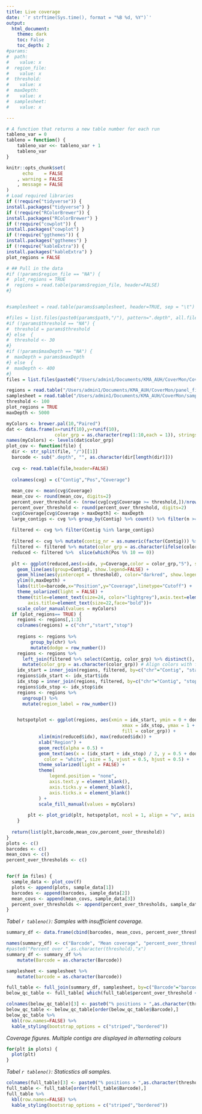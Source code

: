 ```yaml
---
title: Live coverage
date: '`r strftime(Sys.time(), format = "%B %d, %Y")`'
output:
  html_document:
    theme: dark
    toc: False
    toc_depth: 2
#params:
#  path:
#    value: x
#  region_file:
#    value: x
#  threshold:
#    value: x
#  maxDepth:
#    value: x
#  samplesheet:
#    value: x

---
```


<style type="text/css">
.main-container {
  max-width: 100% !important;
  margin: auto;
}
</style>

```r
# A function that returns a new table number for each run
tableno_var = 0
tableno = function() {
    tableno_var <<- tableno_var + 1
    tableno_var
}
```
```r
knitr::opts_chunk$set(
      echo    = FALSE
    , warning = FALSE
    , message = FALSE
)
# Load required libraries
if (!require("tidyverse")) {
install.packages("tidyverse") }
if (!require("RColorBrewer")) {
install.packages("RColorBrewer") }
if (!require("cowplot")) {
install.packages("cowplot") }
if (!require("ggthemes")) {
install.packages("ggthemes") }
if (!require("kableExtra")) {
install.packages("kableExtra") }
plot_regions = FALSE

# ## Pull in the data
#if (!params$region_file == "NA") {
#  plot_regions = TRUE
#  regions = read.table(params$region_file, header=FALSE)
#}


#samplesheet = read.table(params$samplesheet, header=TRUE, sep = "\t")

#files = list.files(paste0(params$path,"/"), pattern=".depth", all.files=FALSE, full.names=TRUE)
#if (!params$threshold == "NA") {
#  threshold = params$threshold
#} else  {
#  threshold <- 30
#}
#if (!params$maxDepth == "NA") {
#  maxDepth = params$maxDepth
#} else  {
#  maxDepth <- 400
#}
files = list.files(paste0("/Users/admin1/Documents/KMA_AUH/CoverMon/CoverMon_CMV_CoverMon_reference/"), pattern=".depth", all.files=FALSE, full.names=TRUE)

regions = read.table("/Users/admin1/Documents/KMA_AUH/CoverMon/panel_files/CMV_CoverMon_reference_amplicons.bed", header=FALSE)
samplesheet = read.table("/Users/admin1/Documents/KMA_AUH/CoverMon/sample_sheet_given.tsv", header=TRUE, sep = "\t")
threshold <- 100
plot_regions = TRUE
maxDepth <- 5000

```


```r
myColors <- brewer.pal(10,"Paired")
dat <- data.frame(x=runif(10),y=runif(10),
                  color_grp = as.character(rep(1:10,each = 1)), stringsAsFactors=T)
names(myColors) <- levels(dat$color_grp)
plot_cov <- function(file) { 
  dir <- str_split(file, "/")[[1]]
  barcode <- sub(".depth", "", as.character(dir[length(dir)]))
  
  cvg <- read.table(file,header=FALSE)
  
  colnames(cvg) = c("Contig","Pos","Coverage")
  
  mean_cov <- mean(cvg$Coverage)
  mean_cov <- round(mean_cov, digits=2)
  percent_over_threshold <- (nrow(cvg[cvg$Coverage >= threshold,])/nrow(cvg))*100
  percent_over_threshold <- round(percent_over_threshold, digits=2)
  cvg$Coverage[cvg$Coverage > maxDepth] <- maxDepth 
  large_contigs <- cvg %>% group_by(Contig) %>% count() %>% filter(n >= 1000) %>%   pull(Contig)
  
  filtered <- cvg %>% filter(Contig %in% large_contigs)
  
  filtered <- cvg %>% mutate(contig_nr = as.numeric(factor(Contig))) %>% mutate(idx = row_number(), color_grp = contig_nr %% 9)
  filtered <- filtered %>% mutate(color_grp = as.character(ifelse(color_grp==5,10, color_grp)))
  reduced <- filtered %>%  slice(which(Pos %% 10 == 0))
 
  plt <- ggplot(reduced,aes(x=idx, y=Coverage,color = color_grp,"5"), show.legend=FALSE)+
    geom_line(aes(group=Contig), show.legend=FALSE) + 
    geom_hline(aes(yintercept = threshold), color="darkred", show.legend=FALSE) +
    ylim(0,maxDepth) + 
    labs(title=barcode,x="Position",y="Coverage",linetype="Cutoff") +
    theme_solarized(light = FALSE) + 
    theme(title=element_text(size=24, color="lightgrey"),axis.text=element_text(size=20, color="lightgrey"),
        axis.title=element_text(size=22,face="bold"))+
    scale_color_manual(values = myColors)
  if (plot_regions== TRUE) { 
    regions <- regions[,1:3]
    colnames(regions) = c("chr","start","stop")
    
    regions <- regions %>%
         group_by(chr) %>%
         mutate(dodge = row_number()) 
    regions <- regions %>%
      left_join(filtered %>% select(Contig, color_grp) %>% distinct(), by = c("chr" = "Contig")) %>%
      mutate(color_grp = as.character(color_grp)) # Align colors with filtered
    idx_start = inner_join(regions, filtered, by=c("chr"="Contig", "start"="Pos"))
    regions$idx_start <- idx_start$idx
    idx_stop = inner_join(regions, filtered, by=c("chr"="Contig", "stop"="Pos"))
    regions$idx_stop <- idx_stop$idx
    regions <- regions %>% 
      ungroup() %>% 
      mutate(region_label = row_number())


    hotspotplot <- ggplot(regions, aes(xmin = idx_start, ymin = 0 + dodge %% 2, 
                                           xmax = idx_stop, ymax = 1 + dodge %% 2, 
                                           fill = color_grp)) +
            xlim(min(reduced$idx), max(reduced$idx)) +
            xlab("Region") +
            geom_rect(alpha = 0.5) +
            geom_text(aes(x = (idx_start + idx_stop) / 2, y = 0.5 + dodge %% 2, label = region_label), 
              color = "white", size = 5, vjust = 0.5, hjust = 0.5) +
            theme_solarized(light = FALSE) +
            theme(
                legend.position = "none",
                axis.text.y = element_blank(),
                axis.ticks.y = element_blank(),
                axis.ticks.x = element_blank()
            ) +
            scale_fill_manual(values = myColors)
        
        plt <- plot_grid(plt, hotspotplot, ncol = 1, align = "v", axis = "lr", rel_heights = c(4, 1))
    }
  
  return(list(plt,barcode,mean_cov,percent_over_threshold))
}
plots <- c()
barcodes <- c()
mean_covs <- c()
percent_over_thresholds <- c()


for(f in files) {
  sample_data <- plot_cov(f)
  plots <- append(plots, sample_data[1])
  barcodes <- append(barcodes, sample_data[2])
  mean_covs <- append(mean_covs, sample_data[3])
  percent_over_thresholds <- append(percent_over_thresholds, sample_data[4])
}
```
*Tabel `r tableno()`: Samples with insufficient coverage.*

```r
summary_df <- data.frame(cbind(barcodes, mean_covs, percent_over_thresholds))

names(summary_df) <- c("Barcode", "Mean coverage", "percent_over_threshold")
#paste0("Percent over ",as.character(threshold),"x")
summary_df <- summary_df %>%  
    mutate(Barcode = as.character(Barcode))

samplesheet <- samplesheet %>%  
    mutate(barcode = as.character(barcode))

full_table <- full_join(summary_df, samplesheet, by=c("Barcode"="barcode")) %>% replace(.=="NULL", 0)
below_qc_table <- full_table[ which(full_table$percent_over_threshold < 90), ]

colnames(below_qc_table)[3] <- paste0("% positions > ",as.character(threshold),"x")
below_qc_table <- below_qc_table[order(below_qc_table$Barcode),]
below_qc_table %>%
  kbl(row.names=FALSE) %>%
  kable_styling(bootstrap_options = c("striped","bordered"))

```

*Coverage figures. Multiple contigs are displayed in alternating colours*
```r
for(plt in plots) {
  plot(plt)
}
```
*Tabel `r tableno()`: Staticstics all samples.*
```r
colnames(full_table)[3] <- paste0("% positions > ",as.character(threshold),"x")
full_table <- full_table[order(full_table$Barcode),]
full_table %>%
  kbl(row.names=FALSE) %>%
  kable_styling(bootstrap_options = c("striped","bordered"))
```
